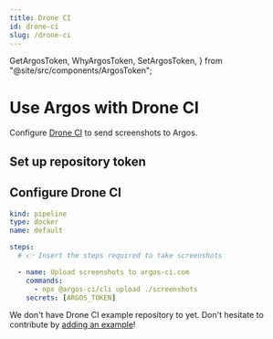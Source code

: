 ```yaml
---
title: Drone CI
id: drone-ci
slug: /drone-ci
---
```


  GetArgosToken,
  WhyArgosToken,
  SetArgosToken,
} from "@site/src/components/ArgosToken";

# Use Argos with Drone CI

Configure [Drone CI](https://www.drone.io/) to send screenshots to Argos.

## Set up repository token

<WhyArgosToken />
<GetArgosToken />
<SetArgosToken />

## Configure Drone CI

```yml
kind: pipeline
type: docker
name: default

steps:
  # 👉 Insert the steps required to take screenshots

  - name: Upload screenshots to argos-ci.com
    commands:
      - npx @argos-ci/cli upload ./screenshots
    secrets: [ARGOS_TOKEN]
```

We don't have Drone CI example repository to yet. Don't hesitate to contribute by [adding an example](https://github.com/argos-ci/argos/tree/main/examples)!
